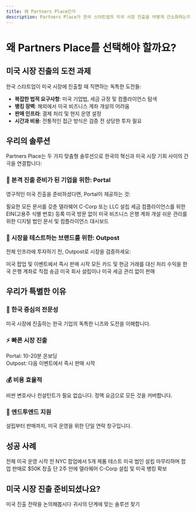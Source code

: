 ```yaml
---
title: 왜 Partners Place인가
description: Partners Place가 한국 스타트업의 미국 시장 진출을 어떻게 간소화하는지 알아보세요
---
```


# 왜 Partners Place를 선택해야 할까요?

## 미국 시장 진출의 도전 과제

한국 스타트업이 미국 시장에 진출할 때 직면하는 독특한 도전들:

- **복잡한 법적 요구사항**: 미국 기업법, 세금 규정 및 컴플라이언스 탐색
- **뱅킹 장벽**: 해외에서 미국 비즈니스 계좌 개설의 어려움
- **판매 인프라**: 결제 처리 및 현지 운영 설정
- **시간과 비용**: 전통적인 접근 방식은 검증 전 상당한 투자 필요

## 우리의 솔루션

Partners Place는 두 가지 맞춤형 솔루션으로 한국의 혁신과 미국 시장 기회 사이의 간극을 연결합니다:

### 🏢 본격 진출 준비가 된 기업을 위한: Portal

영구적인 미국 진출을 준비하셨다면, Portal이 제공하는 것:

<CardGroup cols={2}>
  <Card title="완전한 법인 설립" icon="file-contract">
    필요한 모든 문서를 갖춘 델라웨어 C-Corp 또는 LLC 설립
  </Card>
  <Card title="연방 세금 ID" icon="id-card">
    세금 컴플라이언스를 위한 EIN(고용주 식별 번호) 등록
  </Card>
  <Card title="비즈니스 뱅킹" icon="building-columns">
    미국 방문 없이 미국 비즈니스 은행 계좌 개설
  </Card>
  <Card title="지속적인 컴플라이언스" icon="shield-check">
    쉬운 관리를 위한 디지털 법인 문서 및 컴플라이언스 대시보드
  </Card>
</CardGroup>

### 🏪 시장을 테스트하는 브랜드를 위한: Outpost

전체 인프라에 투자하기 전, Outpost로 시장을 검증하세요:

<CardGroup cols={2}>
  <Card title="즉시 판매 가능" icon="cash-register">
    미국 팝업 및 이벤트에서 즉시 판매 시작
  </Card>
  <Card title="결제 처리" icon="credit-card">
    모든 카드 및 현금 거래를 대신 처리
  </Card>
  <Card title="직접 송금" icon="money-bill-transfer">
    수익을 한국 은행 계좌로 직접 송금
  </Card>
  <Card title="미국 법인 불필요" icon="circle-xmark">
    미국 회사 설립이나 미국 세금 관리 없이 판매
  </Card>
</CardGroup>

## 우리가 특별한 이유

### 🎯 한국 중심의 전문성
미국 시장에 진출하는 한국 기업의 독특한 니즈와 도전을 이해합니다.

### ⚡ 빠른 시장 진출
Portal: 10-20분 온보딩  
Outpost: 다음 이벤트에서 즉시 판매 시작

### 💰 비용 효율적
비싼 변호사나 컨설턴트가 필요 없습니다. 정액 요금으로 모든 것을 커버합니다.

### 🤝 엔드투엔드 지원
설립부터 판매까지, 미국 운영을 위한 단일 연락 창구입니다.

## 성공 사례

<CardGroup cols={3}>
  <Card title="K-뷰티 브랜드" icon="sparkles">
    전체 미국 운영 시작 전 NYC 팝업에서 5개 제품 테스트
  </Card>
  <Card title="K-푸드 스타트업" icon="bowl-food">
    미국 법인 설립 마무리하며 팝업 판매로 $50K 창출
  </Card>
  <Card title="테크 기업" icon="microchip">
    단 2주 만에 델라웨어 C-Corp 설립 및 미국 뱅킹 확보
  </Card>
</CardGroup>

## 미국 시장 진출 준비되셨나요?

<CardGroup cols={2}>
  <Card title="상담 예약하기" icon="phone" href="mailto:info@partners.place">
    미국 진출 전략을 논의해봅시다
  </Card>
  <Card title="서비스 비교" icon="scale-balanced" href="/ko/market-entry-overview">
    귀사의 단계에 맞는 솔루션 찾기
  </Card>
</CardGroup>